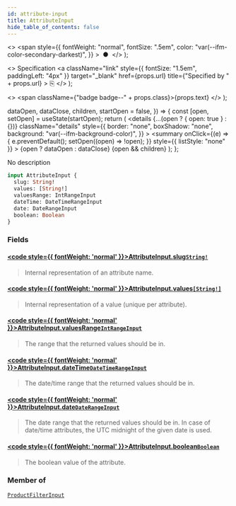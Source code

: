 ```yaml
---
id: attribute-input
title: AttributeInput
hide_table_of_contents: false
---
```


  <>
    <span
      style={{
        fontWeight: "normal",
        fontSize: ".5em",
        color: "var(--ifm-color-secondary-darkest)",
      }}
    >
      &nbsp;●&nbsp;
    </span>
  </>
);

  <>
    Specification
    <a
      className="link"
      style={{ fontSize: "1.5em", paddingLeft: "4px" }}
      target="\_blank"
      href={props.url}
      title={"Specified by " + props.url}
    >
      ⎘
    </a>
  </>
);

  <>
    <span className={"badge badge--" + props.class}>{props.text}</span>
  </>
);


  dataOpen,
  dataClose,
  children,
  startOpen = false,
}) => {
  const [open, setOpen] = useState(startOpen);
  return (
    <details
      {...(open ? { open: true } : {})}
      className="details"
      style={{
        border: "none",
        boxShadow: "none",
        background: "var(--ifm-background-color)",
      }}
    >
      <summary
        onClick={(e) => {
          e.preventDefault();
          setOpen((open) => !open);
        }}
        style={{ listStyle: "none" }}
      >
        {open ? dataOpen : dataClose}
      </summary>
      {open && children}
    </details>
  );
};

No description

```graphql
input AttributeInput {
  slug: String!
  values: [String!]
  valuesRange: IntRangeInput
  dateTime: DateTimeRangeInput
  date: DateRangeInput
  boolean: Boolean
}
```

### Fields

#### [<code style={{ fontWeight: 'normal' }}>AttributeInput.<b>slug</b></code>](#)<Bullet />[`String!`](../../../api-storefront/miscellaneous/scalars/string) <Badge class="secondary" text="non-null"/> <Badge class="secondary" text="scalar"/>

> Internal representation of an attribute name.

#### [<code style={{ fontWeight: 'normal' }}>AttributeInput.<b>values</b></code>](#)<Bullet />[`[String!]`](../../../api-storefront/miscellaneous/scalars/string) <Badge class="secondary" text="list"/> <Badge class="secondary" text="scalar"/>

> Internal representation of a value (unique per attribute).

#### [<code style={{ fontWeight: 'normal' }}>AttributeInput.<b>valuesRange</b></code>](#)<Bullet />[`IntRangeInput`](../../../api-storefront/miscellaneous/inputs/int-range-input) <Badge class="secondary" text="input"/>

> The range that the returned values should be in.

#### [<code style={{ fontWeight: 'normal' }}>AttributeInput.<b>dateTime</b></code>](#)<Bullet />[`DateTimeRangeInput`](../../../api-storefront/miscellaneous/inputs/date-time-range-input) <Badge class="secondary" text="input"/>

> The date/time range that the returned values should be in.

#### [<code style={{ fontWeight: 'normal' }}>AttributeInput.<b>date</b></code>](#)<Bullet />[`DateRangeInput`](../../../api-storefront/miscellaneous/inputs/date-range-input) <Badge class="secondary" text="input"/>

> The date range that the returned values should be in. In case of date/time attributes, the UTC midnight of the given date is used.

#### [<code style={{ fontWeight: 'normal' }}>AttributeInput.<b>boolean</b></code>](#)<Bullet />[`Boolean`](../../../api-storefront/miscellaneous/scalars/boolean) <Badge class="secondary" text="scalar"/>

> The boolean value of the attribute.

### Member of

[`ProductFilterInput`](../../../api-storefront/products/inputs/product-filter-input) <Badge class="secondary" text="input"/>
